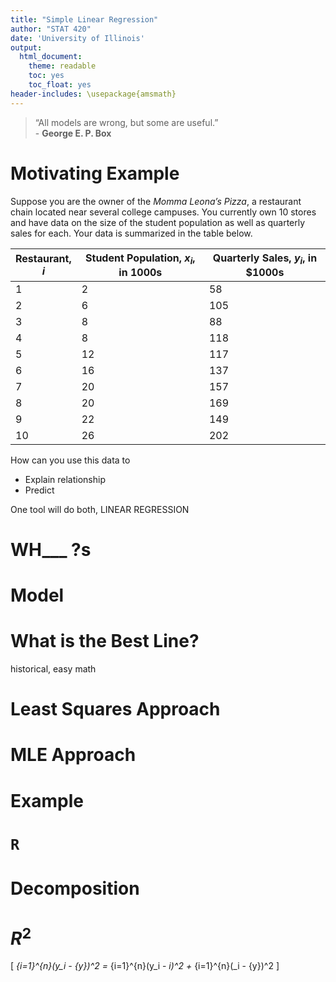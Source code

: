 ```yaml
---
title: "Simple Linear Regression"
author: "STAT 420"
date: 'University of Illinois'
output:
  html_document:
    theme: readable
    toc: yes
    toc_float: yes
header-includes: \usepackage{amsmath}
---
```


> "All models are wrong, but some are useful."\
        - **George E. P. Box**


# Motivating Example

Suppose you are the owner of the *Momma Leona’s Pizza*, a restaurant chain located near several college campuses. You currently own 10 stores and have data on the size of the student population as well as quarterly sales for each. Your data is summarized in the table below.

| Restaurant, $i$ | Student Population, $x_i$, in 1000s | Quarterly Sales, $y_i$, in $1000s |
|-----------------|-------------------------------------|-----------------------------------|
| 1               | 2                                   | 58                                |
| 2               | 6                                   | 105                               |
| 3               | 8                                   | 88                                |
| 4               | 8                                   | 118                               |
| 5               | 12                                  | 117                               |
| 6               | 16                                  | 137                               |
| 7               | 20                                  | 157                               |
| 8               | 20                                  | 169                               |
| 9               | 22                                  | 149                               |
| 10              | 26                                  | 202                               |

How can you use this data to 

- Explain relationship
- Predict

One tool will do both, LINEAR REGRESSION

# WH___ ?s

# Model

# What is the Best Line?

historical, easy math

# Least Squares Approach

# MLE Approach

# Example

# `R`

# Decomposition

# $R^2$

\[
\sum_{i=1}^{n}(y_i - \bar{y})^2 = \sum_{i=1}^{n}(y_i - \hat{y}_i)^2 + \sum_{i=1}^{n}(\hat{y}_i - \bar{y})^2
\]